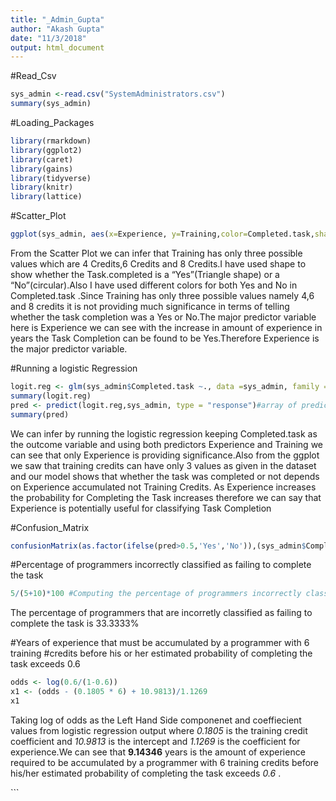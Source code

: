 ```yaml
---
title: "_Admin_Gupta"
author: "Akash Gupta"
date: "11/3/2018"
output: html_document
---
```


#Read_Csv
```r
sys_admin <-read.csv("SystemAdministrators.csv")
summary(sys_admin)
```

#Loading_Packages
```r
library(rmarkdown)
library(ggplot2)
library(caret)
library(gains)
library(tidyverse)
library(knitr)
library(lattice)
```

#Scatter_Plot
```r
ggplot(sys_admin, aes(x=Experience, y=Training,color=Completed.task,shape=Completed.task)) +labs(title = "Experience vs Training")+ geom_point()
```
 
 From the Scatter Plot we can infer that Training  has only three possible values which are 4 Credits,6 Credits and 8 Credits.I have used shape to show whether the Task.completed is a "Yes"(Triangle shape) or a "No"(circular).Also I have used different colors for both Yes and No in Completed.task .Since Training has only three possible values namely 4,6 and 8 credits it is not providing much significance in terms of telling whether the task completion was a Yes or No.The major predictor variable here is Experience we can see with the increase in amount of experience in years the Task Completion can be found to be Yes.Therefore Experience is the major predictor variable.

#Running a logistic Regression 
```r
logit.reg <- glm(sys_admin$Completed.task ~., data =sys_admin, family = "binomial") 
summary(logit.reg)
pred <- predict(logit.reg,sys_admin, type = "response")#array of predicted values
summary(pred)

```
We can infer by running the logistic regression keeping Completed.task as the outcome variable and using both predictors Experience and Training we can see that only Experience is providing significance.Also from the ggplot we saw that training credits can have only 3 values as given in the dataset and our model shows that whether the task was completed or not depends on Experience accumulated not Training Credits.
As Experience increases the probability for Completing the Task increases therefore we can say that Experience is potentially useful for classifying Task Completion

#Confusion_Matrix
```r
confusionMatrix(as.factor(ifelse(pred>0.5,'Yes','No')),(sys_admin$Completed.task))#comparing the actual class with predicted class
```

#Percentage of programmers incorrectly classified as failing to complete the task
```r
5/(5+10)*100 #Computing the percentage of programmers incorrectly classified as failing to complete the task 

```
The percentage of programmers that are incorretly classified as failing to complete the task is 33.3333% 


#Years of experience that must be accumulated by a programmer with 6 training
#credits before his or her estimated probability of completing the task exceeds 0.6
```r
odds <- log(0.6/(1-0.6))
x1 <- (odds - (0.1805 * 6) + 10.9813)/1.1269
x1

```
Taking log of odds as the Left Hand Side componenet and coeffiecient values from logistic regression output where _0.1805_ is the training credit coefficient and _10.9813_ is the intercept and _1.1269_ is the coefficient for experience.We can see that __9.14346__ years is the amount of experience required to be accumulated by a programmer with 6 training credits before his/her estimated probability of completing the task exceeds _0.6_ .


```
